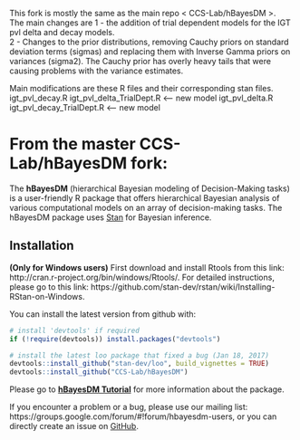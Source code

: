 
This fork is mostly the same as the main repo < CCS-Lab/hBayesDM >.  
The main changes are 
1 - the addition of trial dependent models for the IGT pvl delta and decay models.  
2 - Changes to the prior distributions, removing Cauchy priors on standard deviation terms (sigmas) and replacing them with Inverse Gamma priors on variances (sigma2).  The Cauchy prior has overly heavy tails that were causing problems with the variance estimates.

Main modifications are these R files and their corresponding stan files.
igt_pvl_decay.R
igt_pvl_delta_TrialDept.R <-- new model
igt_pvl_delta.R
igt_pvl_decay_TrialDept.R <-- new model





From the master CCS-Lab/hBayesDM fork:
========================================================================================================================

The **hBayesDM** (hierarchical Bayesian modeling of Decision-Making tasks) is a user-friendly R package that offers hierarchical Bayesian analysis of various computational models on an array of decision-making tasks. The hBayesDM package uses [Stan](http://mc-stan.org/) for Bayesian inference. 

Installation
------------
**(Only for Windows users)** First download and install Rtools from this link: http://cran.r-project.org/bin/windows/Rtools/. For detailed instructions, please go to this link: https://github.com/stan-dev/rstan/wiki/Installing-RStan-on-Windows. 


You can install the latest version from github with:

``` r
# install 'devtools' if required
if (!require(devtools)) install.packages("devtools")  

# install the latest loo package that fixed a bug (Jan 18, 2017)
devtools::install_github("stan-dev/loo", build_vignettes = TRUE)  
devtools::install_github("CCS-Lab/hBayesDM")
```

Please go to **[hBayesDM Tutorial](http://rpubs.com/CCSL/hBayesDM)** for more information about the package.


If you encounter a problem or a bug, please use our mailing list: https://groups.google.com/forum/#!forum/hbayesdm-users, or you can directly create an issue on [GitHub](https://github.com/CCS-Lab/hBayesDM/issues/new). 

